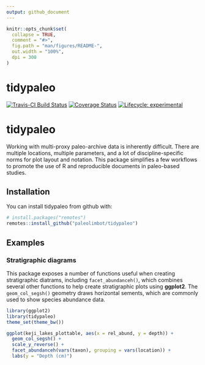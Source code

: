 ```yaml
---
output: github_document
---
```


<!-- README.md is generated from README.Rmd. Please edit that file -->

```r
knitr::opts_chunk$set(
  collapse = TRUE,
  comment = "#>",
  fig.path = "man/figures/README-",
  out.width = "100%",
  dpi = 300
)
```

# tidypaleo

<!-- badges: start -->
[![Travis-CI Build Status](https://travis-ci.org/paleolimbot/tidypaleo.svg?branch=master)](https://travis-ci.org/paleolimbot/tidypaleo)
[![Coverage Status](https://img.shields.io/codecov/c/github/paleolimbot/tidypaleo/master.svg)](https://codecov.io/github/paleolimbot/tidypaleo?branch=master)
[![Lifecycle: experimental](https://img.shields.io/badge/lifecycle-experimental-orange.svg)](https://www.tidyverse.org/lifecycle/#experimental)
<!-- badges: end -->

# tidypaleo

Working with multi-proxy paleo-archive data is inherently difficult. There are multiple locations, multiple parameters, and a lot of discipline-specific norms for plot layout and notation. This package simplifies a few workflows to promote the use of R and reproducible documents in paleo-based studies.

## Installation

You can install tidypaleo from github with:

```r
# install.packages("remotes")
remotes::install_github("paleolimbot/tidypaleo")
```

## Examples

### Stratigraphic diagrams

This package exposes a number of functions useful when creating stratigraphic diatrams, including `facet_abundanceh()`, which combines several other functions to help create stratigraphic plots using **ggplot2**. The `geom_col_segsh()` geometry draws horizontal sements, which are commonly used to show species abundance data.

```r
library(ggplot2)
library(tidypaleo)
theme_set(theme_bw())

ggplot(keji_lakes_plottable, aes(x = rel_abund, y = depth)) +
  geom_col_segsh() +
  scale_y_reverse() +
  facet_abundanceh(vars(taxon), grouping = vars(location)) +
  labs(y = "Depth (cm)")
```
